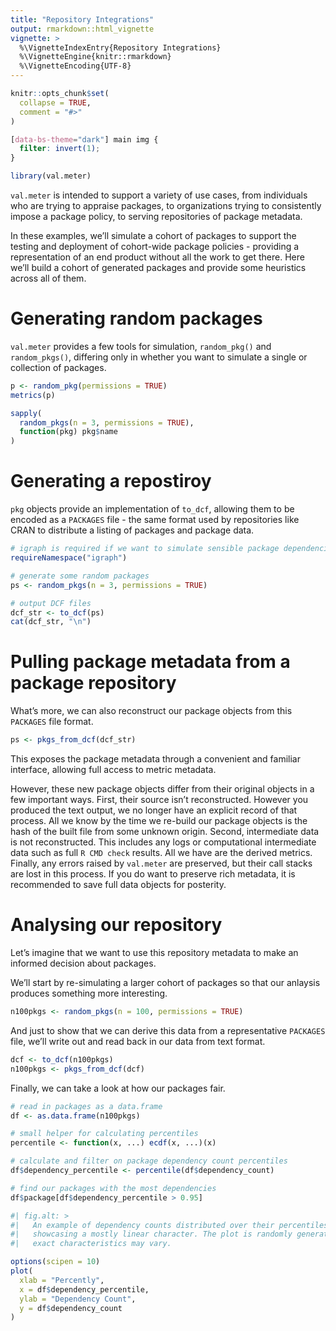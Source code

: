 ```yaml
---
title: "Repository Integrations"
output: rmarkdown::html_vignette
vignette: >
  %\VignetteIndexEntry{Repository Integrations}
  %\VignetteEngine{knitr::rmarkdown}
  %\VignetteEncoding{UTF-8}
---
```


```r
knitr::opts_chunk$set(
  collapse = TRUE,
  comment = "#>"
)
```

```css
[data-bs-theme="dark"] main img {
  filter: invert(1);
}
```

```r
library(val.meter)
```

`val.meter` is intended to support a variety of use cases, from individuals who
are trying to appraise packages, to organizations trying to consistently impose
a package policy, to serving repositories of package metadata.

In these examples, we'll simulate a cohort of packages to support the testing
and deployment of cohort-wide package policies - providing a representation of
an end product without all the work to get there. Here we'll build a cohort of
generated packages and provide some heuristics across all of them.

# Generating random packages

`val.meter` provides a few tools for simulation, `random_pkg()` and 
`random_pkgs()`, differing only in whether you want to simulate a single or
collection of packages.

```r
p <- random_pkg(permissions = TRUE)
metrics(p)
```

```r
sapply(
  random_pkgs(n = 3, permissions = TRUE),
  function(pkg) pkg$name
)
```

# Generating a repostiroy

`pkg` objects provide an implementation of `to_dcf`, allowing them to be encoded
as a `PACKAGES` file - the same format used by repositories like CRAN to
distribute a listing of packages and package data.

```r
# igraph is required if we want to simulate sensible package dependencies
requireNamespace("igraph")

# generate some random packages
ps <- random_pkgs(n = 3, permissions = TRUE)

# output DCF files
dcf_str <- to_dcf(ps)
cat(dcf_str, "\n")
```

# Pulling package metadata from a package repository

What's more, we can also reconstruct our package objects from this `PACKAGES`
file format.

```r
ps <- pkgs_from_dcf(dcf_str)
```

This exposes the package metadata through a convenient and familiar interface,
allowing full access to metric metadata. 

However, these new package objects differ from their original objects in a few
important ways. First, their source isn't reconstructed. However you produced
the text output, we no longer have an explicit record of that process. All we
know by the time we re-build our package objects is the hash of the built file
from some unknown origin. Second, intermediate data is not reconstructed. This
includes any logs or computational intermediate data such as full `R CMD check`
results. All we have are the derived metrics. Finally, any errors raised by
`val.meter` are preserved, but their call stacks are lost in this process. If
you do want to preserve rich metadata, it is recommended to save full data
objects for posterity.

# Analysing our repository

Let's imagine that we want to use this repository metadata to make an informed
decision about packages.

We'll start by re-simulating a larger cohort of packages so that our anlaysis
produces something more interesting.

```r
n100pkgs <- random_pkgs(n = 100, permissions = TRUE)
```

And just to show that we can derive this data from a representative `PACKAGES`
file, we'll write out and read back in our data from text format.

```r
dcf <- to_dcf(n100pkgs)
n100pkgs <- pkgs_from_dcf(dcf)
```

Finally, we can take a look at how our packages fair.

```r
# read in packages as a data.frame
df <- as.data.frame(n100pkgs)

# small helper for calculating percentiles
percentile <- function(x, ...) ecdf(x, ...)(x)

# calculate and filter on package dependency count percentiles
df$dependency_percentile <- percentile(df$dependency_count)

# find our packages with the most dependencies
df$package[df$dependency_percentile > 0.95]
```

```r
#| fig.alt: >
#|   An example of dependency counts distributed over their percentiles,
#|   showcasing a mostly linear character. The plot is randomly generated, so
#|   exact characteristics may vary.

options(scipen = 10)
plot(
  xlab = "Percently",
  x = df$dependency_percentile,
  ylab = "Dependency Count",
  y = df$dependency_count
)
```
